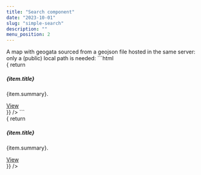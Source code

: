 ```yaml
---
title: "Search component"
date: "2023-10-01"
slug: "simple-search"
description: ""
menu_position: 2
---
```





<div className="row">
  <div className="col-sm-4">
  A map with geogata sourced from a geojson file hosted in the same server: only a (public) local path is needed:
```html
<Search
  dEndPoint="https://inrome.sns.it/db/items/cms_articles"
  dToken="I0pT7ozY0KuK8i-vtwLQGek36s0IhQ5e"
  searchFields="title_it,summary,text"
  resultItemTemplate = { item => {
    return  <div className="card my-3" key={item.id}>
      <div className="card-body">
        <h5 className="card-title">{item.title}</h5>
        <p className="card-text">{item.summary}.</p>
        <a href={`../record/?dEndPoint=${encodeURIComponent(`https://inrome.sns.it/db/items/cms_articles`)}&tb=cms_articles&token=I0pT7ozY0KuK8i-vtwLQGek36s0IhQ5e&id=${item.id}`} className="btn btn-primary">View</a>
      </div>
    </div>
  }}
/>
```
  </div>
  <div className="col-sm-8">
  <Search
  dEndPoint="https://inrome.sns.it/db/items/cms_articles"
  dToken="I0pT7ozY0KuK8i-vtwLQGek36s0IhQ5e"
  searchFields="title_it,summary,text"
  resultItemTemplate = { item => {
    return  <div className="card my-3" key={item.id}>
      <div className="card-body">
        <h5 className="card-title">{item.title}</h5>
        <p className="card-text">{item.summary}.</p>
        <a href={`../record/?dEndPoint=${encodeURIComponent(`https://inrome.sns.it/db/items/cms_articles`)}&tb=cms_articles&token=I0pT7ozY0KuK8i-vtwLQGek36s0IhQ5e&id=${item.id}`} className="btn btn-primary">View</a>
      </div>
    </div>
  }}
/>
  </div>
</div>
